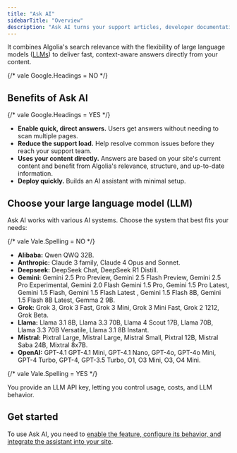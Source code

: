 ```yaml
---
title: "Ask AI"
sidebarTitle: "Overview"
description: "Ask AI turns your support articles, developer documentation, and blogs into a conversational AI assistant (chatbot)."
---
```


It combines Algolia's search relevance with the flexibility of large language models ([LLMs](https://wikipedia.org/wiki/Large_language_model)) to deliver fast, context-aware answers directly from your content.

{/* vale Google.Headings = NO */}

## Benefits of Ask AI

{/* vale Google.Headings = YES */}

- **Enable quick, direct answers.** Users get answers without needing to scan multiple pages.
- **Reduce the support load.** Help resolve common issues before they reach your support team.
- **Uses your content directly.** Answers are based on your site's current content and benefit from Algolia's relevance, structure, and up-to-date information.
- **Deploy quickly.** Builds an AI assistant with minimal setup.

## Choose your large language model (LLM)

Ask AI works with various AI systems. Choose the system that best fits your needs:

{/* vale Vale.Spelling = NO */}

- **Alibaba:** Qwen QWQ 32B.
- **Anthropic:** Claude 3 family, Claude 4 Opus and Sonnet.
- **Deepseek:** DeepSeek Chat, DeepSeek R1 Distill.
- **Gemini:** Gemini 2.5 Pro Preview, Gemini 2.5 Flash Preview, Gemini 2.5 Pro Experimental, Gemini 2.0 Flash Gemini 1.5 Pro, Gemini 1.5 Pro Latest, Gemini 1.5 Flash, Gemini 1.5 Flash Latest , Gemini 1.5 Flash 8B, Gemini 1.5 Flash 8B Latest, Gemma 2 9B.
- **Grok:** Grok 3, Grok 3 Fast, Grok 3 Mini, Grok 3 Mini Fast, Grok 2 1212, Grok Beta.
- **Llama:** Llama 3.1 8B, Llama 3.3 70B, Llama 4 Scout 17B, Llama 70B, Llama 3.3 70B Versatile, Llama 3.1 8B Instant.
- **Mistral:** Pixtral Large, Mistral Large, Mistral Small, Pixtral 12B, Mistral Saba 24B, Mixtral 8x7B.
- **OpenAI:** GPT-4.1 GPT-4.1 Mini, GPT-4.1 Nano, GPT-4o, GPT-4o Mini, GPT-4 Turbo, GPT-4, GPT-3.5 Turbo, O1, O3 Mini, O3, O4 Mini.

{/* vale Vale.Spelling = YES */}

You provide an LLM API key, letting you control usage, costs, and LLM behavior.

## Get started

To use Ask AI, you need to [enable the feature, configure its behavior, and integrate the assistant into your site](/tools/crawler/askai/setup).